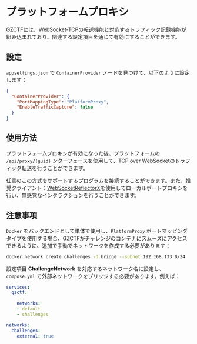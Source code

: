 # プラットフォームプロキシ

GZCTFには、WebSocket-TCPの転送機能と対応するトラフィック記録機能が組み込まれており、関連する設定項目を通じて有効にすることができます。

## 設定

`appsettings.json` で `ContainerProvider` ノードを見つけて、以下のように設定します：

```json
{
  "ContainerProvider": {
    "PortMappingType": "PlatformProxy",
    "EnableTrafficCapture": false
  }
}
```

## 使用方法

プラットフォームプロキシが有効になった後、プラットフォームの `/api/proxy/{guid}` ンターフェースを使用して、TCP over WebSocketのトラフィック転送を行うことができます。

任意のこの方式をサポートするプログラムを接続することができます。また、推奨クライアント：[WebSocketReflectorX](https://github.com/XDSEC/WebSocketReflectorX)を使用してローカルポートプロキシを行い、無感覚なインタラクションを行うことができます。

## 注意事項

`Docker` をバックエンドとして単体で使用し、`PlatformProxy` ポートマッピングタイプを使用する場合、GZCTFがチャレンジのコンテナにスムーズにアクセスできるように、追加で手動でネットワークを作成する必要があります：

```bash
docker network create challenges -d bridge --subnet 192.168.133.0/24
```

設定項目 **ChallengeNetwork** を対応するネットワーク名に設定し、`compose.yml` で外部ネットワークをブリッジする必要があります。例えば：

```yaml
services:
  gzctf:
    ...
    networks:
    - default
    - challenges

networks:
  challenges:
    external: true
```
